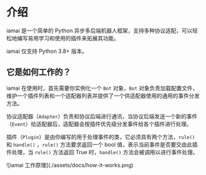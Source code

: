 
# 介绍

iamai 是一个简单的 Python 异步多后端机器人框架，支持多种协议适配，可以轻松地编写易用学习和使用的插件来拓展其功能。

iamai 仅支持 Python 3.8+ 版本。

## 它是如何工作的？

iamai 在使用时，首先需要你实例化一个 `Bot` 对象，`Bot` 对象负责加载配置文件，维护一个插件列表和一个适配器列表并提供了一个供适配器使用的通用的事件分发方法。

协议适配器（`Adapter`）负责和协议后端进行通讯，当协议后端发送一个新的事件（`Event`）给适配器后，适配器会按插件优先级分发事件给各个插件进行处理。

插件（`Plugin`）是由你编写的用于处理事件的类，它必须具有两个方法，`rule()` 和 `handle()` ，`rule()` 方法要求返回一个 bool 值，表示当前事件是否要交由此插件处理，当 `rule()` 方法返回 True 时，`handle()` 方法会被调用以进行事件处理。

<Bleed>
![iamai 工作原理](./assets/docs/how-it-works.png)
<Bleed>
